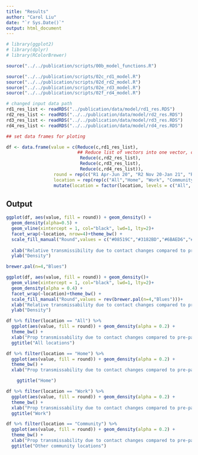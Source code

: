 ```yaml
---
title: "Results"
author: "Carol Liu"
date: "`r Sys.Date()`"
output: html_document
---
```


```r
# library(ggplot2)
# library(dplyr)
# library(RColorBrewer)

source("../../publication/scripts/00b_model_functions.R")


```

```r

source("../../publication/scripts/02c_rd1_model.R")
source("../../publication/scripts/02d_rd2_model.R")
source("../../publication/scripts/02e_rd3_model.R")
source("../../publication/scripts/02f_rd4_model.R")

```

```r
# changed input data path
rd1_res_list <- readRDS("../publication/data/model/rd1_res.RDS")
rd2_res_list <- readRDS("../../publication/data/model/rd2_res.RDS")
rd3_res_list <- readRDS("../../publication/data/model/rd3_res.RDS")
rd4_res_list <- readRDS("../../publication/data/model/rd4_res.RDS")

## set data frames for ploting

df <- data.frame(value = c(Reduce(c,rd1_res_list), 
                           ## Reduce list of vectors into one vector, combined into column in data frame
                            Reduce(c,rd2_res_list),
                            Reduce(c,rd3_res_list),
                            Reduce(c,rd4_res_list)),
                  round = rep(c("R1 Apr-Jun 20", "R2 Nov 20-Jan 21", "R3 Jun-Aug 21", "R4 Nov-Dec 21"),each = 4000),
                  location = rep(rep(c("All","Home", "Work", "Community"), each = 1000),times=4)) %>%
                  mutate(location = factor(location, levels = c("All", "Home", "Work", "Community")))

```

## Output
```r
ggplot(df, aes(value, fill = round)) + geom_density() +
  geom_density(alpha=0.5) +
  geom_vline(xintercept = 1, col="black", lwd=1, lty=2)+
  facet_wrap(~location, nrow=4)+theme_bw() +
  scale_fill_manual("Round",values = c("#08519C","#3182BD","#6BAED6","#BDD7E7"))+
  
  xlab("Relative transmissibility due to contact changes compared to pre-pandemic")+
  ylab("Density") 

brewer.pal(n=4,"Blues")
```


```r
ggplot(df, aes(value, fill = round)) + geom_density()+
  geom_vline(xintercept = 1, col="black", lwd=1, lty=2)+
  geom_density(alpha = 0.4) +
  facet_wrap(~location)+theme_bw() +
  scale_fill_manual("Round",values = rev(brewer.pal(n=4,"Blues")))+
  xlab("Relative transmissability due to contact changes compared to pre-pandemic")+
  ylab("Density") 
```


```r
df %>% filter(location == "All") %>%
  ggplot(aes(value, fill = round)) + geom_density(alpha = 0.2) +
  theme_bw() +
  xlab("Prop transmissability due to contact changes compared to pre-pandemic")+
  ggtitle("All locations")
```

```r
df %>% filter(location == "Home") %>%
  ggplot(aes(value, fill = round)) + geom_density(alpha = 0.2) +
  theme_bw() +
  xlab("Prop transmissability due to contact changes compared to pre-pandemic")+

    ggtitle("Home")
```

```r
df %>% filter(location == "Work") %>%
  ggplot(aes(value, fill = round)) + geom_density(alpha = 0.2) +
  theme_bw() +
  xlab("Prop transmissability due to contact changes compared to pre-pandemic")+
  ggtitle("Work")
```

```r
df %>% filter(location == "Community") %>%
  ggplot(aes(value, fill = round)) + geom_density(alpha = 0.2) +
  theme_bw() +
  xlab("Prop transmissability due to contact changes compared to pre-pandemic")+
  ggtitle("Other community locations")
```


